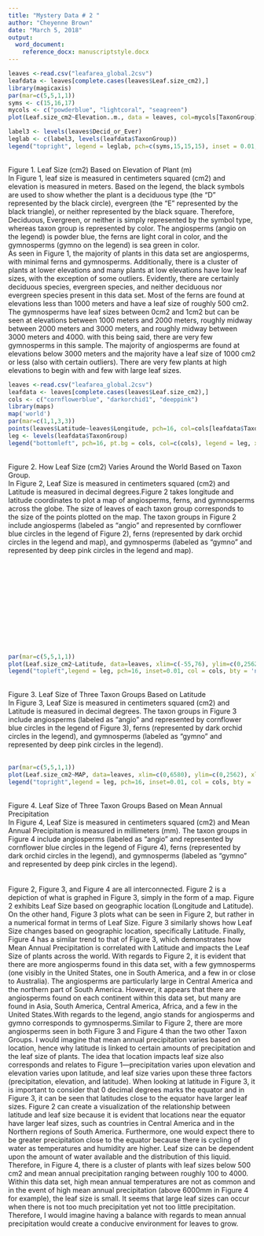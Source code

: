 ```yaml
---
title: "Mystery Data # 2 "
author: "Cheyenne Brown"
date: "March 5, 2018"
output: 
  word_document:
    reference_docx: manuscriptstyle.docx
---
```

``` r
leaves <-read.csv("leafarea_global.2csv")
leafdata <- leaves[complete.cases(leaves$Leaf.size_cm2),]
library(magicaxis)
par(mar=c(5,5,1,1))
syms <- c(15,16,17)
mycols <- c("powderblue", "lightcoral", "seagreen")
plot(Leaf.size_cm2~Elevation..m., data = leaves, col=mycols[TaxonGroup], xlab= "Elevation of Plant (m)", ylab = "Leaf Size (cm2)", xmin=c(0, 5265), ylim=c(0,2562), pch=syms[Decid_or_Ever])

label3 <- levels(leaves$Decid_or_Ever)
leglab <- c(label3, levels(leafdata$TaxonGroup))
legend("topright", legend = leglab, pch=c(syms,15,15,15), inset = 0.01, col = c("black", "black", "black", mycols), bty='n')
```
\
Figure 1. Leaf Size (cm2) Based on Elevation of Plant (m)
\
In Figure 1, leaf size is measured in centimeters squared (cm2) and elevation is measured in meters. Based on the legend, the black symbols are used to show whether the plant is a deciduous type (the "D" represented by the black circle), evergreen (the "E" represented by the black triangle), or neither represented by the black square. Therefore, Deciduous, Evergreen, or neither is simply represented by the symbol type, whereas taxon group is represented by color. The angiosperms (angio on the legend) is powder blue, the ferns are light coral in color, and the gymnosperms (gymno on the legend) is sea green in color. 
\
As seen in Figure 1, the majority of plants in this data set are angiosperms, with minimal ferns and gymnosperms. Additionally, there is a cluster of plants at lower elevations and many plants at low elevations have low leaf sizes, with the exception of some outliers. Evidently, there are certainly deciduous species, evergreen species, and neither deciduous nor evergreen species present in this data set. Most of the ferns are found at elevations less than 1000 meters and have a leaf size of roughly 500 cm2. The gymnosperms have leaf sizes between 0cm2 and 1cm2 but can be seen at elevations between 1000 meters and 2000 meters, roughly midway between 2000 meters and 3000 meters, and roughly midway between 3000 meters and 4000. with this being said, there are very few gymnosperms in this sample. The majority of angiosperms are found at elevations below 3000 meters and the majority have a leaf size of 1000 cm2 or less (also with certain outliers). There are very few plants at high elevations to begin with and few with large leaf sizes. 

```r
leaves <-read.csv("leafarea_global.2csv")
leafdata <- leaves[complete.cases(leaves$Leaf.size_cm2),]
cols <- c("cornflowerblue", "darkorchid1", "deeppink")
library(maps)
map('world')
par(mar=c(1,1,3,3))
points(leaves$Latitude~leaves$Longitude, pch=16, col=cols[leafdata$TaxonGroup], cex=sqrt(leaves$Leaf.size_cm2/1000))
leg <- levels(leafdata$TaxonGroup)
legend("bottomleft", pch=16, pt.bg = cols, col=c(cols), legend = leg, xpd=TRUE, cex=1.3, inset=-.1, bty='n')
```
\
Figure 2. How Leaf Size (cm2) Varies Around the World Based on Taxon Group. 
\
In Figure 2, Leaf Size is measured in centimeters squared (cm2) and Latitude is measured in decimal degrees.Figure 2 takes longitude and latitude coordinates to plot a map of angiosperms, ferns, and gymnosperms across the globe. The size of leaves of each taxon group corresponds to the size of the points plotted on the map. The taxon groups in Figure 2 include angiosperms (labeled as "angio" and represented by cornflower blue circles in the legend of Figure 2), ferns (represented by dark orchid circles in the legend and map), and gymnosperms (labeled as "gymno" and represented by deep pink circles in the legend and map). 
\
\
\
\
\
\
\
\
\
\
\
\
```r
par(mar=c(5,5,1,1))
plot(Leaf.size_cm2~Latitude, data=leaves, xlim=c(-55,76), ylim=c(0,2562), xlab="Latitude (decimal degrees)", ylab="Leaf Size (cm2)", col=cols[TaxonGroup], pch=16)
legend("topleft",legend = leg, pch=16, inset=0.01, col = cols, bty = 'n')
```
\
Figure 3.
Leaf Size of Three Taxon Groups Based on Latitude
\
In Figure 3, Leaf Size is measured in centimeters squared (cm2) and Latitude is measured in decimal degrees. The taxon groups in Figure 3 include angiosperms (labeled as "angio" and represented by cornflower blue circles in the legend of Figure 3), ferns (represented by dark orchid circles in the legend), and gymnosperms (labeled as "gymno" and represented by deep pink circles in the legend). 
\ 
\
\
```r
par(mar=c(5,5,1,1))
plot(Leaf.size_cm2~MAP, data=leaves, xlim=c(0,6580), ylim=c(0,2562), xlab="Mean Annual Precipitation (mm)", ylab="Leaf Size (cm2)", col=cols[TaxonGroup], pch=16)
legend("topright",legend = leg, pch=16, inset=0.01, col = cols, bty = 'n', cex=1.1)
```
\
Figure 4.
Leaf Size of Three Taxon Groups Based on Mean Annual Precipitation
\
In Figure 4, Leaf Size is measured in centimeters squared (cm2) and Mean Annual Precipitation is measured in millimeters (mm). The taxon groups in Figure 4 include angiosperms (labeled as "angio" and represented by cornflower blue circles in the legend of Figure 4), ferns (represented by dark orchid circles in the legend), and gymnosperms (labeled as "gymno" and represented by deep pink circles in the legend). 
\
\
\
        Figure 2, Figure 3, and Figure 4 are all interconnected. Figure 2 is a depiction of what is graphed in Figure 3, simply in the form of a map. Figure 2 exhibits Leaf Size based on geographic location (Longitude and Latitude). On the other hand, Figure 3 plots what can be seen in Figure 2, but rather in a numerical format in terms of Leaf Size. Figure 3 similarly shows how Leaf Size changes based on geographic location, specifically Latitude. Finally, Figure 4 has a similar trend to that of Figure 3, which demonstrates how Mean Annual Precipitation is correlated with Latitude and impacts the Leaf Size of plants across the world. With regards to Figure 2, it is evident that there are more angiosperms found in this data set, with a few gymnosperms (one visibly in the United States, one in South America, and a few in or close to Australia). The angiosperms are particularly large in Central America and the northern part of South America. However, it appears that there are angiosperms found on each continent within this data set, but many are found in Asia, South America, Central America, Africa, and a few in the United States.With regards to the legend, angio stands for angiosperms and gymno corresponds to gymnosperms.Similar to Figure 2, there are more angiosperms seen in both Figure 3 and Figure 4 than the two other Taxon Groups. I would imagine that mean annual precipitation varies based on location, hence why latitude is linked to certain amounts of precipitation and the leaf size of plants. The idea that location impacts leaf size also corresponds and relates to Figure 1—precipitation varies upon elevation and elevation varies upon latitude, and leaf size varies upon these three factors (precipitation, elevation, and latitude). When looking at latitude in Figure 3, it is important to consider that 0 decimal degrees marks the equator and in Figure 3, it can be seen that latitudes close to the equator have larger leaf sizes. Figure 2 can create a visualization of the relationship between latitude and leaf size because it is evident that locations near the equator have larger leaf sizes, such as countries in Central America and in the Northern regions of South America. Furthermore, one would expect there to be greater precipitation close to the equator because there is cycling of water as temperatures and humidity are higher. Leaf size can be dependent upon the amount of water available and the distribution of this liquid. Therefore, in Figure 4, there is a cluster of plants with leaf sizes below 500 cm2 and mean annual precipitation ranging between roughly 100 to 4000. Within this data set, high mean annual temperatures are not as common and in the event of high mean annual precipitation (above 6000mm in Figure 4 for example), the leaf size is small. It seems that large leaf sizes can occur when there is not too much precipitation yet not too little precipitation. Therefore, I would imagine having a balance with regards to mean annual precipitation would create a conducive environment for leaves to grow. 